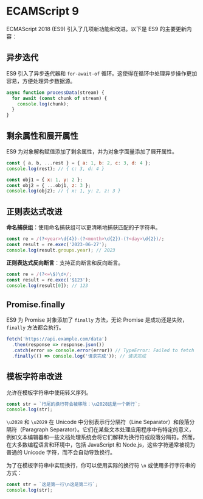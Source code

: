 # ECAMScript 9

ECMAScript 2018 (ES9) 引入了几项新功能和改进。以下是 ES9 的主要更新内容：

## 异步迭代

ES9 引入了异步迭代器和 `for-await-of` 循环。这使得在循环中处理异步操作更加容易，方便处理异步数据源。

```js
async function processData(stream) {
  for await (const chunk of stream) {
    console.log(chunk);
  }
}
```

## 剩余属性和展开属性

ES9 为对象解构赋值添加了剩余属性，并为对象字面量添加了展开属性。

```js
const { a, b, ...rest } = { a: 1, b: 2, c: 3, d: 4 };
console.log(rest); // { c: 3, d: 4 }

const obj1 = { x: 1, y: 2 };
const obj2 = { ...obj1, z: 3 };
console.log(obj2); // { x: 1, y: 2, z: 3 }
```

## 正则表达式改进

**命名捕获组**：使用命名捕获组可以更清晰地捕获匹配的子字符串。

```js
const re = /(?<year>\d{4})-(?<month>\d{2})-(?<day>\d{2})/;
const result = re.exec('2023-06-27');
console.log(result.groups.year); // 2023
```

**正则表达式反向断言**：支持正向断言和反向断言。

```js
const re = /(?<=\$)\d+/;
const result = re.exec('$123');
console.log(result[0]); // 123
```

## Promise.finally

ES9 为 Promise 对象添加了 `finally` 方法，无论 Promise 是成功还是失败，`finally` 方法都会执行。

```js
fetch('https://api.example.com/data')
  .then(response => response.json())
  .catch(error => console.error(error)) // TypeError: Failed to fetch
  .finally(() => console.log('请求完成')); // 请求完成
```

## 模板字符串改进

允许在模板字符串中使用转义序列。

```js
const str = `行尾的换行符会被移除：\u2028这是一个新行`;
console.log(str);
```

`\u2028` 和 `\u2029` 在 Unicode 中分别表示行分隔符（Line Separator）和段落分隔符（Paragraph Separator）。它们在某些文本处理应用程序中有特定的意义，例如文本编辑器和一些文档处理系统会将它们解释为换行符或段落分隔符。然而，在大多数编程语言和环境中，包括 JavaScript 和 Node.js，这些字符通常被视为普通的 Unicode 字符，而不会自动导致换行。

为了在模板字符串中实现换行，你可以使用实际的换行符 `\n` 或使用多行字符串的方式：

```js
const str = `这是第一行\n这是第二行`;
console.log(str);
```
